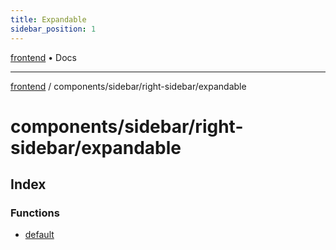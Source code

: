 ```yaml
---
title: Expandable
sidebar_position: 1
---
```


[frontend](./expandable/../../../..) • Docs

***

[frontend](./expandable/../../../..) / components/sidebar/right-sidebar/expandable

# components/sidebar/right-sidebar/expandable

## Index

### Functions

- [default](./expandable/functions/default)
